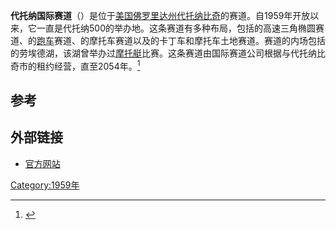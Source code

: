 {{Multiple issues|
{{Expand language|1=en|time=2020-11-18T10:52:38+00:00}}
{{Refimprove|time=2020-11-18T10:54:48+00:00}}
}}
'''代托纳国际赛道'''（{{lang-en|Daytona International Speedway}}）是位于[[美国|美国]][[佛罗里达州|佛罗里达州]][[代托纳比奇|代托纳比奇]]的赛道。自1959年开放以来，它一直是代托纳500的举办地。这条赛道有多种布局，包括{{convert|2.5|mi|km}}的高速三角椭圆赛道、{{convert|3.56|mi|km}}的[[跑车|跑车]]赛道、{{convert|2.95|mi|km}}的摩托车赛道以及{{convert|1320|ft|m}}的卡丁车和摩托车土地赛道。赛道{{convert|180|acre|adj=on}}的内场包括{{convert|29|acre|adj=on}}的劳埃德湖，该湖曾举办过[[摩托艇|摩托艇]]比赛。这条赛道由国际赛道公司根据与代托纳比奇市的租约经营，直至2054年。<ref>{{cite news|url=https://www.recordonline.com/sports/20180805/little-known-special-district-leases-land-under-daytona-international-speedway|title=Little-known special district leases land under the Daytona International Speedway|author=Lane, Mark|work=[[Times_Herald-Record|Times Herald-Record]]|date=5 August 2018|accessdate=11 June 2020|archive-date=2020-10-21|archive-url=https://web.archive.org/web/20201021133243/https://www.recordonline.com/sports/20180805/little-known-special-district-leases-land-under-daytona-international-speedway|dead-url=no}}</ref>

==参考==
{{reflist|33em}}

==外部链接==
* [http://www.daytonainternationalspeedway.com/ 官方网站]{{Wayback|url=http://www.daytonainternationalspeedway.com/ |date=20101002164618 }}

[[Category:1959年|Category:1959年]]